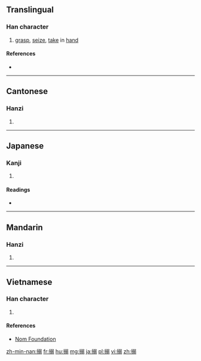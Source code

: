 ==Translingual==

===Han character===
{{Han char|rn=64|rad=手|as=10|sn=13|four=5702<sub>7</sub>|canj=手弓一一 (QNMM)|ids=⿰[[扌]][[弱]]}}

# [[grasp]], [[seize]], [[take]] in [[hand]]

====References====
* {{Han ref|kx=0447.210|dkj=12500|dj=0798.130|hdz=31938.080|uh=6426|ud=25638|bh=DDAB|bd=56747}}

----

==Cantonese==

===Hanzi===
{{yue-hanzi|jyut=[[nik1]]|y=nik1}}

# {{defn|lang=yue|sort=手10}}

----

==Japanese==

===Kanji===
{{ja-kanji|grade=|rs=手10}}

# {{defn|lang=ja|sort=手10}}

====Readings====
* {{ja-readings|on=[[じゃく]] (jaku), [[だく]] (daku), [[にゃく]] (nyaku)|kun=[[からめる]] (karameru)}}

----

==Mandarin==

===Hanzi===
{{cmn-hanzi|pin=[[nuò]] ([[nuo4]])|wg=no<sup>4</sup>}}

# {{defn|lang=cmn|sort=手10}}

----

==Vietnamese==

===Han character===
{{vi-hantu|rs=手10|nạch}}

# {{defn|lang=vi|sort=手10}}

====References====
*[http://nomfoundation.org/common/nom_details.php?codepoint=6246 Nom Foundation]

[[zh-min-nan:搦]]
[[fr:搦]]
[[hu:搦]]
[[mg:搦]]
[[ja:搦]]
[[pl:搦]]
[[vi:搦]]
[[zh:搦]]
